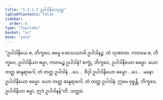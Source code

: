 ```yaml
---
title: "1.3.1.7 ဥပါဒါနိယသုတ္တ"
tableOfContents: false
sidebar:
  order: 8
type: "tipitaka"
basket: "su"
book: "sala"
---
```



<DynamicBreadcrumb />

<Division number="110" book="sala">

<Paragraph number="600" book="sala">
“ဥပါဒါနိယေ စ, ဘိက္ခဝေ, ဓမ္မေ ဒေသေဿာမိ ဥပါဒါနဉ္စ. တံ သုဏာထ. ကတမေ စ, ဘိက္ခဝေ, ဥပါဒါနိယာ ဓမ္မာ, ကတမဉ္စ ဥပါဒါနံ? စက္ခုံ, ဘိက္ခဝေ, ဥပါဒါနိယော ဓမ္မော. ယော တတ္ထ ဆန္ဒရာဂေါ, တံ တတ္ထ ဥပါဒါနံ …ပေ…  ဇိဝှါ ဥပါဒါနိယော ဓမ္မော …ပေ…  မနော ဥပါဒါနိယော ဓမ္မော. ယော တတ္ထ ဆန္ဒရာဂေါ, တံ တတ္ထ ဥပါဒါနံ. ဣမေ ဝုစ္စန္တိ, ဘိက္ခဝေ, ဥပါဒါနိယာ ဓမ္မာ, ဣဒံ ဥပါဒါနန်”တိ.

</Paragraph>
</Division>

<Paragraph number="601" type="center" book="sala">
သတ္တမံ.
</Paragraph>